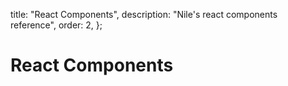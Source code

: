   title: "React Components",
  description: "Nile's react components reference",
  order: 2,
};

# React Components
